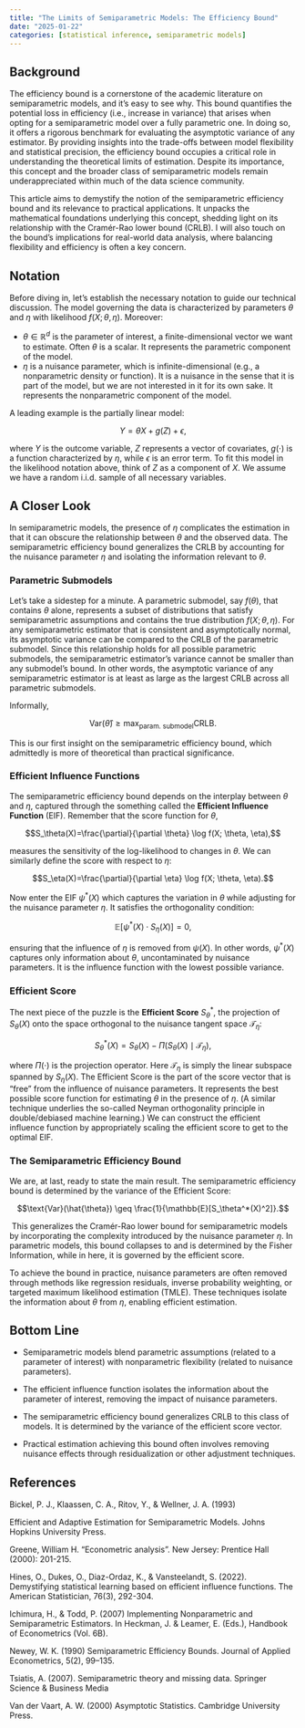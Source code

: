 ```yaml
---
title: "The Limits of Semiparametric Models: The Efficiency Bound"
date: "2025-01-22"
categories: [statistical inference, semiparametric models]
---
```


## Background

The efficiency bound is a cornerstone of the academic literature on semiparametric models, and it’s easy to see why. This bound quantifies the potential loss in efficiency (i.e., increase in variance) that arises when opting for a semiparametric model over a fully parametric one. In doing so, it offers a rigorous benchmark for evaluating the asymptotic variance of any estimator. By providing insights into the trade-offs between model flexibility and statistical precision, the efficiency bound occupies a critical role in understanding the theoretical limits of estimation. Despite its importance, this concept and the broader class of semiparametric models remain underappreciated within much of the data science community.

This article aims to demystify the notion of the semiparametric efficiency bound and its relevance to practical applications. It unpacks the mathematical foundations underlying this concept, shedding light on its relationship with the Cramér-Rao lower bound (CRLB). I will also touch on the bound’s implications for real-world data analysis, where balancing flexibility and efficiency is often a key concern.

## Notation

Before diving in, let’s establish the necessary notation to guide our technical discussion. The model governing the data is characterized by parameters $\theta$ and $\eta$ with likelihood $f(X; \theta, \eta)$. 
Moreover:

- $\theta \in \mathbb{R}^d$ is the parameter of interest, a finite-dimensional vector we want to estimate. Often $\theta$ is a scalar. It represents the parametric component of the model. 
- $\eta$ is a nuisance parameter, which is infinite-dimensional (e.g., a nonparametric density or function). It is a nuisance in the sense that it is part of the model, but we are not interested in it for its own sake. It represents the nonparametric component of the model.

A leading example is the partially linear model:

$$Y= \theta X+g(Z)+\epsilon,$$

where $Y$ is the outcome variable, $Z$ represents a vector of covariates, $g(\cdot)$ is a function characterized by $\eta$, while $\epsilon$ is an error term. To fit this model in the likelihood notation above, think of $Z$ as a component of $X$. We assume we have a random i.i.d. sample of all necessary variables.

## A Closer Look

In semiparametric models, the presence of $\eta$ complicates the estimation in that it can obscure the relationship between  $\theta$ and the observed data. The semiparametric efficiency bound generalizes the CRLB by accounting for the nuisance parameter $\eta$ and isolating the information relevant to $\theta$.

### Parametric Submodels

Let’s take a sidestep for a minute. A parametric submodel, say $f(\theta)$, that contains $\theta$ alone, represents a subset of distributions that satisfy semiparametric assumptions and contains the true distribution $f(X; \theta, \eta)$. For any semiparametric estimator that is consistent and asymptotically normal, its asymptotic variance can be compared to the CRLB of the parametric submodel. Since this relationship holds for all possible parametric submodels, the semiparametric estimator’s variance cannot be smaller than any submodel’s bound. In other words, the asymptotic variance of any semiparametric estimator is at least as large as the largest CRLB across all parametric submodels. 

Informally,

$$\text{Var}(\hat{\theta}) \geq \max_{\text{{param. submodel}}} \text{CRLB}.$$

This is our first insight on the semiparametric efficiency bound, which admittedly is more of theoretical than practical significance.

### Efficient Influence Functions

The semiparametric efficiency bound depends on the interplay between $\theta$ and $\eta$, captured through the something called the **Efficient Influence Function** (EIF). Remember that the score function for $\theta$,

$$S_\theta(X)=\frac{\partial}{\partial \theta} \log f(X; \theta, \eta),$$

measures the sensitivity of the log-likelihood to changes in $\theta$. We can similarly define the score with respect to $\eta$:

$$S_\eta(X)=\frac{\partial}{\partial \eta} \log f(X; \theta, \eta).$$

Now enter the EIF $\psi^*(X)$ which captures the variation in $\theta$ while adjusting for the nuisance parameter $\eta$. It satisfies the orthogonality condition:

$$\mathbb{E}\left[ \psi^*(X) \cdot S_\eta(X) \right] = 0,$$

ensuring that the influence of $\eta$ is removed from $\psi(X)$. In other words, $\psi^*(X)$ captures only information about $\theta$, uncontaminated by nuisance parameters. It is the influence function with the lowest possible variance.

### Efficient Score

The next piece of the puzzle is the **Efficient Score** $S^*_{\theta}$, the projection of $S_\theta(X)$ onto the space orthogonal to the nuisance tangent space $\mathcal{T}_\eta$:

$$S^*_{\theta}(X) = S_\theta(X)  - \Pi( S_\theta(X) \mid \mathcal{T}_\eta),$$

where $\Pi(\cdot)$ is the projection operator. Here $\mathcal{T}_\eta$ is simply the linear subspace spanned by $S_\eta(X)$. The Efficient Score is the part of the score vector that is “free” from the influence of nuisance parameters. It represents the best possible score function for estimating $\theta$ in the presence of $\eta$. (A similar technique underlies the so-called Neyman orthogonality principle in double/debiased machine learning.) We can construct the efficient influence function by appropriately scaling the efficient score to get to the optimal EIF.

### The Semiparametric Efficiency Bound

We are, at last, ready to state the main result. The semiparametric efficiency bound is determined by the variance of the Efficient Score:

$$\text{Var}(\hat{\theta}) \geq \frac{1}{\mathbb{E}[S_\theta^*(X)^2]}.$$

​
This generalizes the Cramér-Rao lower bound for semiparametric models by incorporating the complexity introduced by the nuisance parameter $\eta$. In parametric models, this bound collapses to and is determined by the Fisher Information, while in here, it is governed by the efficient score.

To achieve the bound in practice, nuisance parameters are often removed through methods like regression residuals, inverse probability weighting, or targeted maximum likelihood estimation (TMLE). These techniques isolate the information about $\theta$ from $\eta$, enabling efficient estimation.

## Bottom Line

- Semiparametric models blend parametric assumptions (related to a parameter of interest) with nonparametric flexibility (related to nuisance parameters).

- The efficient influence function isolates the information about the parameter of interest, removing the impact of nuisance parameters.

- The semiparametric efficiency bound generalizes CRLB to this class of models. It is determined by the variance of the efficient score vector.

- Practical estimation achieving this bound often involves removing nuisance effects through residualization or other adjustment techniques.

## References

Bickel, P. J., Klaassen, C. A., Ritov, Y., & Wellner, J. A. (1993)

Efficient and Adaptive Estimation for Semiparametric Models. Johns Hopkins University Press.

Greene, William H. “Econometric analysis”. New Jersey: Prentice Hall (2000): 201-215.

Hines, O., Dukes, O., Diaz-Ordaz, K., & Vansteelandt, S. (2022). Demystifying statistical learning based on efficient influence functions. The American Statistician, 76(3), 292-304.

Ichimura, H., & Todd, P. (2007) Implementing Nonparametric and Semiparametric Estimators. In Heckman, J. & Leamer, E. (Eds.), Handbook of Econometrics (Vol. 6B).

Newey, W. K. (1990) Semiparametric Efficiency Bounds. Journal of Applied Econometrics, 5(2), 99–135.

Tsiatis, A. (2007). Semiparametric theory and missing data. Springer Science & Business Media

Van der Vaart, A. W. (2000) Asymptotic Statistics. Cambridge University Press.